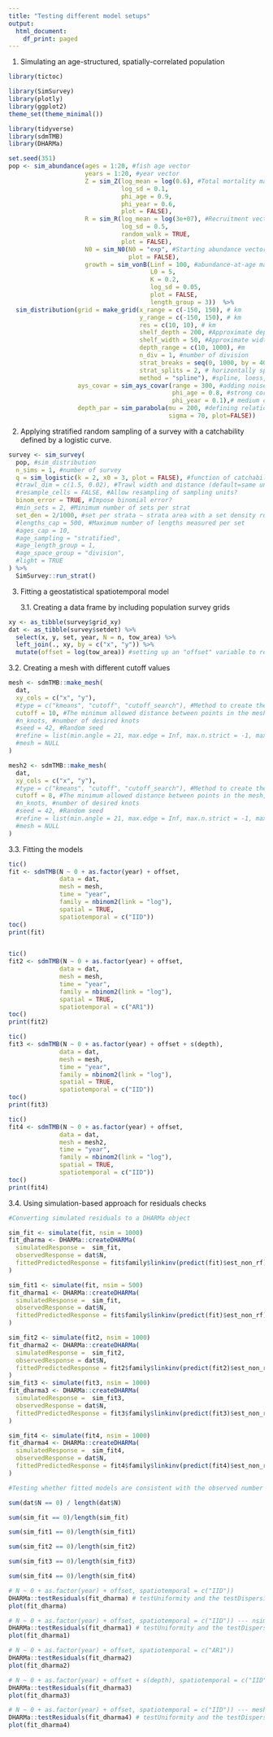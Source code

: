 ```yaml
---
title: "Testing different model setups"
output:
  html_document:
    df_print: paged
---
```

1.  Simulating an age-structured, spatially-correlated population
```r
library(tictoc)

library(SimSurvey)
library(plotly)
library(ggplot2)
theme_set(theme_minimal())

library(tidyverse)
library(sdmTMB)
library(DHARMa)

set.seed(351)
pop <- sim_abundance(ages = 1:20, #fish age vector
                     years = 1:20, #year vector
                     Z = sim_Z(log_mean = log(0.6), #Total mortality matrix -- rnorm
                               log_sd = 0.1,
                               phi_age = 0.9,
                               phi_year = 0.6, 
                               plot = FALSE),
                     R = sim_R(log_mean = log(3e+07), #Recruitment vector -- rnorm
                               log_sd = 0.5,
                               random_walk = TRUE, 
                               plot = FALSE),
                     N0 = sim_N0(N0 = "exp", #Starting abundance vector -- exponential Z; N0 at age 1 is R0
                                 plot = FALSE), 
                     growth = sim_vonB(Linf = 100, #abundance-at-age matrix
                                       L0 = 5, 
                                       K = 0.2, 
                                       log_sd = 0.05, 
                                       plot = FALSE,
                                       length_group = 3))  %>%
  sim_distribution(grid = make_grid(x_range = c(-150, 150), # km
                                    y_range = c(-150, 150), # km
                                    res = c(10, 10), # km 
                                    shelf_depth = 200, #Approximate depth of the shelf in m
                                    shelf_width = 50, #Approximate width of the shelf in km
                                    depth_range = c(10, 1000), #m
                                    n_div = 1, #number of division
                                    strat_breaks = seq(0, 1000, by = 40), #strata depth breaks, meter
                                    strat_splits = 2, # horizontally split strat
                                    method = "spline"), #spline, loess, linear interpolation options
                   ays_covar = sim_ays_covar(range = 300, #adding noise correlated across space, year, and age dimensions -- covariance matrix, higher value higher spatial correlation
                                             phi_age = 0.8, #strong correlation across ages
                                             phi_year = 0.1),# medium correlation across years
                   depth_par = sim_parabola(mu = 200, #defining relationship between abundance and depth, i.e., adding a parabolic depth 'preference', fish prefers occurring around 200 meters 
                                            sigma = 70, plot=FALSE)) 
```

2. Applying stratified random sampling of a survey with a catchability defined by a logistic curve.

```r
survey <- sim_survey(
  pop, #sim_distribution
  n_sims = 1, #number of survey
  q = sim_logistic(k = 2, x0 = 3, plot = FALSE), #function of catchability at age (k= The steepness of the curve, x0= x-value of the sigmoid's midpoint, curve max value=1)
  #trawl_dim = c(1.5, 0.02), #Trawl width and distance (default=same units as grid)
  #resample_cells = FALSE, #Allow resampling of sampling units?
  binom_error = TRUE, #Impose binomial error? 
  #min_sets = 2, #Minimum number of sets per strat
  set_den = 2/1000, #set per strata ~ strata area with a set density rule, sample size = sum(set numbers per strat) * years 
  #lengths_cap = 500, #Maximum number of lengths measured per set
  #ages_cap = 10,
  #age_sampling = "stratified",
  #age_length_group = 1,
  #age_space_group = "division",
  #light = TRUE
) %>% 
  SimSurvey::run_strat()
```

3. Fitting a geostatistical spatiotemporal model

   3.1. Creating a data frame by including population survey grids

```r
xy <- as_tibble(survey$grid_xy)
dat <- as_tibble(survey$setdet) %>%
  select(x, y, set, year, N = n, tow_area) %>%
  left_join(., xy, by = c("x", "y")) %>%
  mutate(offset = log(tow_area)) #setting up an "offset" variable to represent the tow area
```

   3.2. Creating a mesh with different cutoff values

```r
mesh <- sdmTMB::make_mesh(
  dat, 
  xy_cols = c("x", "y"),
  #type = c("kmeans", "cutoff", "cutoff_search"), #Method to create the mesh, default=cutoff
  cutoff = 10, #The minimum allowed distance between points in the mesh, Smaller `cutoff` values (in units x-y coordinate units), will generate more knots
  #n_knots, #number of desired knots
  #seed = 42, #Random seed
  #refine = list(min.angle = 21, max.edge = Inf, max.n.strict = -1, max.n = 1000),
  #mesh = NULL
)

mesh2 <- sdmTMB::make_mesh(
  dat, 
  xy_cols = c("x", "y"),
  #type = c("kmeans", "cutoff", "cutoff_search"), #Method to create the mesh, default=cutoff
  cutoff = 8, #The minimum allowed distance between points in the mesh, Smaller `cutoff` values (in units x-y coordinate units), will generate more knots
  #n_knots, #number of desired knots
  #seed = 42, #Random seed
  #refine = list(min.angle = 21, max.edge = Inf, max.n.strict = -1, max.n = 1000),
  #mesh = NULL
)
```

   3.3. Fitting the models

```r
tic()
fit <- sdmTMB(N ~ 0 + as.factor(year) + offset,
              data = dat,
              mesh = mesh,
              time = "year",
              family = nbinom2(link = "log"), 
              spatial = TRUE,
              spatiotemporal = c("IID"))
toc()
print(fit)


tic()
fit2 <- sdmTMB(N ~ 0 + as.factor(year) + offset,
              data = dat,
              mesh = mesh,
              time = "year",
              family = nbinom2(link = "log"), 
              spatial = TRUE,
              spatiotemporal = c("AR1"))
toc()
print(fit2)

tic()
fit3 <- sdmTMB(N ~ 0 + as.factor(year) + offset + s(depth),
              data = dat,
              mesh = mesh,
              time = "year",
              family = nbinom2(link = "log"), 
              spatial = TRUE,
              spatiotemporal = c("IID"))
toc()
print(fit3)

tic()
fit4 <- sdmTMB(N ~ 0 + as.factor(year) + offset,
              data = dat,
              mesh = mesh2,
              time = "year",
              family = nbinom2(link = "log"), 
              spatial = TRUE,
              spatiotemporal = c("IID"))
toc()
print(fit4)
```

   3.4. Using simulation-based approach for residuals checks

```r
#Converting simulated residuals to a DHARMa object

sim_fit <- simulate(fit, nsim = 1000)
fit_dharma <- DHARMa::createDHARMa(
  simulatedResponse =  sim_fit,
  observedResponse = dat$N, 
  fittedPredictedResponse = fit$family$linkinv(predict(fit)$est_non_rf) 
)

sim_fit1 <- simulate(fit, nsim = 500)
fit_dharma1 <- DHARMa::createDHARMa(
  simulatedResponse =  sim_fit,
  observedResponse = dat$N, 
  fittedPredictedResponse = fit$family$linkinv(predict(fit)$est_non_rf) 
)

sim_fit2 <- simulate(fit2, nsim = 1000) 
fit_dharma2 <- DHARMa::createDHARMa(
  simulatedResponse =  sim_fit2,
  observedResponse = dat$N, 
  fittedPredictedResponse = fit2$family$linkinv(predict(fit2)$est_non_rf) 
)
sim_fit3 <- simulate(fit3, nsim = 1000)
fit_dharma3 <- DHARMa::createDHARMa(
  simulatedResponse =  sim_fit3,
  observedResponse = dat$N, 
  fittedPredictedResponse = fit3$family$linkinv(predict(fit3)$est_non_rf) 
)

sim_fit4 <- simulate(fit4, nsim = 1000)
fit_dharma4 <- DHARMa::createDHARMa(
  simulatedResponse =  sim_fit4,
  observedResponse = dat$N, 
  fittedPredictedResponse = fit4$family$linkinv(predict(fit4)$est_non_rf) 
)
```

```r
#Testing whether fitted models are consistent with the observed number of zeros

sum(dat$N == 0) / length(dat$N)

sum(sim_fit == 0)/length(sim_fit)

sum(sim_fit1 == 0)/length(sim_fit1)

sum(sim_fit2 == 0)/length(sim_fit2)

sum(sim_fit3 == 0)/length(sim_fit3)

sum(sim_fit4 == 0)/length(sim_fit4)
```

```r
# N ~ 0 + as.factor(year) + offset, spatiotemporal = c("IID"))
DHARMa::testResiduals(fit_dharma) # testUniformity and the testDispersion 
plot(fit_dharma)
```

```r
# N ~ 0 + as.factor(year) + offset, spatiotemporal = c("IID")) --- nsim 500
DHARMa::testResiduals(fit_dharma1) # testUniformity and the testDispersion 
plot(fit_dharma1)
```

```r
# N ~ 0 + as.factor(year) + offset, spatiotemporal = c("AR1"))
DHARMa::testResiduals(fit_dharma2)
plot(fit_dharma2)
```

```r
# N ~ 0 + as.factor(year) + offset + s(depth), spatiotemporal = c("IID"))
DHARMa::testResiduals(fit_dharma3)
plot(fit_dharma3)
```

```r
# N ~ 0 + as.factor(year) + offset, spatiotemporal = c("IID")) --- mesh, cutoff 9
DHARMa::testResiduals(fit_dharma4) # testUniformity and the testDispersion 
plot(fit_dharma4)
```
